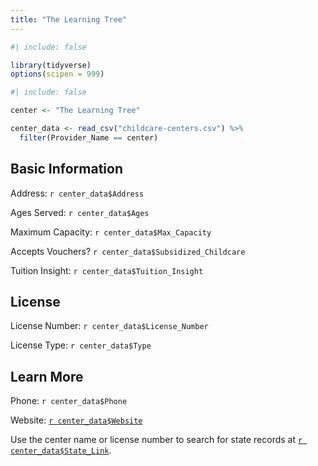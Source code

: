 ```yaml
---
title: "The Learning Tree"
---
```


```r
#| include: false

library(tidyverse)
options(scipen = 999)
```

```r
#| include: false

center <- "The Learning Tree"

center_data <- read_csv("childcare-centers.csv") %>%
  filter(Provider_Name == center) 
```

## Basic Information

Address: `r center_data$Address`

Ages Served: `r center_data$Ages`

Maximum Capacity: `r center_data$Max_Capacity`

Accepts Vouchers? `r center_data$Subsidized_Childcare`

Tuition Insight: `r center_data$Tuition_Insight`

## License

License Number: `r center_data$License_Number`

License Type: `r center_data$Type`

## Learn More

Phone: `r center_data$Phone`

Website: [`r center_data$Website`](%60r%20center_data$Website%60){target="“_blank”"}

Use the center name or license number to search for state records at [`r center_data$State_Link`](%60r%20center_data$State_Link%60){target="“_blank”"}.
